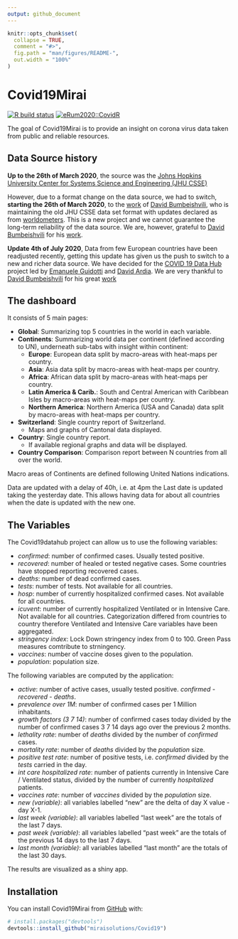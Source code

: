 ```yaml
---
output: github_document
---
```


<!-- README.md is generated from README.Rmd. Please edit that file -->

```r
knitr::opts_chunk$set(
  collapse = TRUE,
  comment = "#>",
  fig.path = "man/figures/README-",
  out.width = "100%"
)
```

# Covid19Mirai

<!-- badges: start -->
[![R build status](https://github.com/miraisolutions/Covid19/workflows/CI-CD/badge.svg)](https://github.com/miraisolutions/Covid19/actions)
[![eRum2020::CovidR](https://badgen.net/https/runkit.io/erum2020-covidr/badge/branches/master/vitalini-covid19?cache=300)](https://milano-r.github.io/erum2020-covidr-contest/vitalini-covid19.html)
<!-- badges: end -->

The goal of Covid19Mirai is to provide an insight on corona virus data taken from public and reliable resources.

## Data Source history

**Up to the 26th of March 2020**, the source was the [Johns Hopkins University Center for Systems Science and Engineering (JHU CSSE)](https://github.com/CSSEGISandData/COVID-19)

However, due to a format change on the data source, we had to switch, **starting the 26th of March 2020**, to the [work](https://github.com/bumbeishvili/covid19-daily-data) of [David Bumbeishvili](https://github.com/bumbeishvili), who is maintaining the old JHU CSSE data set format with updates declared as from [worldometers](https://www.worldometers.info/coronavirus/). This is a new project and we cannot guarantee the long-term reliability of the data source. We are, however, grateful to [David Bumbeishvili](https://github.com/bumbeishvili) for his [work](https://github.com/bumbeishvili/covid19-daily-data). 

**Update 4th of July 2020**, Data from few European countries have been readjusted recently, 
getting this update has given us the push to switch to a new and richer data source.
We have decided for the [COVID 19 Data Hub](https://covid19datahub.io/) project led
by [Emanuele Guidotti](https://guidotti.dev/) and [David Ardia](https://ardiad.github.io/). 
We are very thankful to [David Bumbeishvili](https://github.com/bumbeishvili) for his great
[work](https://github.com/bumbeishvili/covid19-daily-data)

## The dashboard

It consists of 5 main pages:   

* **Global**: Summarizing top 5 countries in the world in each variable.   
* **Continents**: Summarizing world data per continent (defined according to UN), underneath sub-tabs with insight within continent:   
  + **Europe**: European data split by macro-areas with heat-maps per country.   
  + **Asia**: Asia data split by macro-areas with heat-maps per country.  
  + **Africa**: African data split by macro-areas with heat-maps per country.   
  + **Latin America & Carib.**: South and Central American with Caribbean Isles  by macro-areas with heat-maps per country.   
  + **Northern America**: Northern America (USA and Canada) data split by macro-areas with heat-maps per country.  
* **Switzerland**: Single country report of Switzerland.   
  + Maps and graphs of Cantonal data displayed.
* **Country**: Single country report.   
  + If available regional graphs and data will be displayed.
* **Country Comparison**: Comparison report between N countries from all over the world. 

Macro areas of Continents are defined following United Nations indications.

Data are updated with a delay of 40h, i.e. at 4pm the Last date is updated taking the yesterday date. This allows having data for about all countries when the date is updated with the new one.

## The Variables

The Covid19datahub project can allow us to use the following variables:  

* _confirmed_: number of confirmed cases. Usually tested positive.  
* _recovered_: number of healed or tested negative cases. Some countries have stopped reporting recovered cases.   
* _deaths_: number of dead confirmed cases.   
* _tests_: number of tests. Not available for all countries.    
* _hosp_: number of currently hospitalized confirmed cases. Not available for all countries.  
* _icuvent_: number of currently hospitalized Ventilated or in Intensive Care. Not available for all countries. Categorization differed from countries to country therefore Ventilated and Intensive Care variables have been aggregated.
* _stringency index_: Lock Down stringency index from 0 to 100. Green Pass measures comtribute to strningency.  
* _vaccines_: number of vaccine doses given to the population.   
* _population_: population size.  

The following variables are computed by the application:   

* _active_: number of active cases, usually tested positive. _confirmed_ - _recovered_ - _deaths_.   
* _prevalence over 1M_: number of confirmed cases per 1 Million inhabitants.  
* _growth factors (3 7 14)_: number of confirmed cases today divided by the number of confirmed cases 3 7 14 days ago over the previous 2 months.
* _lethality rate_: number of _deaths_ divided by the number of _confirmed_ cases.   
* _mortality rate_: number of _deaths_ divided by the _population_ size.   
* _positive test rate_: number of positive tests, i.e. _confirmed_ divided by the _tests_ carried in the day.   
* _int care hospitalized rate_: number of patients currently in Intensive Care / Ventilated status, divided by the number of currently _hospitalized_ patients.   
* _vaccines rate_: number of _vaccines_ divided by the _population_ size.   
* _new (variable)_: all variables labelled "new" are the delta of day X value - day X-1.  
* _last week (variable)_: all variables labelled "last week" are the totals of the last 7 days.  
* _past week (variable)_: all variables labelled "past week" are the totals of the previous 14 days to the last 7 days.  
* _last month (variable)_: all variables labelled "last month" are the totals of the last 30 days. 

The results are visualized as a shiny app.

## Installation

You can install Covid19Mirai from [GitHub](https://github.com/) with:

``` r
# install.packages("devtools")
devtools::install_github("miraisolutions/Covid19")
```
